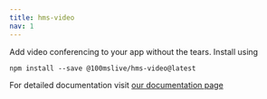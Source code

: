 ```yaml
---
title: hms-video
nav: 1
---
```


Add video conferencing to your app without the tears.
Install using

```
npm install --save @100mslive/hms-video@latest
```

For detailed documentation visit [our documentation page](https://docs.100ms.live/v2/client-sdks/Getting-Started-Javascript)
